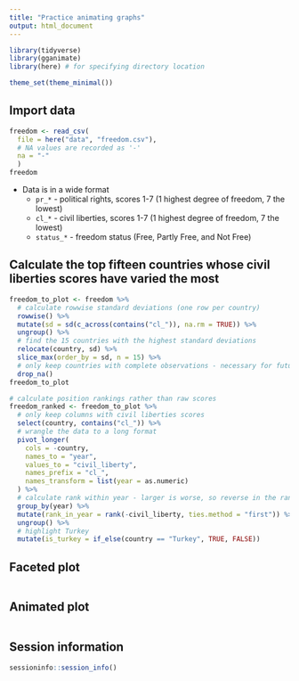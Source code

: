 ```yaml
---
title: "Practice animating graphs"
output: html_document
---
```


```r
library(tidyverse)
library(gganimate)
library(here) # for specifying directory location

theme_set(theme_minimal())
```

## Import data

```r
freedom <- read_csv(
  file = here("data", "freedom.csv"),
  # NA values are recorded as '-'
  na = "-"
  )
freedom
```

- Data is in a wide format
    - `pr_*` - political rights, scores 1-7 (1 highest degree of freedom, 7 the lowest)
    - `cl_*` - civil liberties, scores 1-7 (1 highest degree of freedom, 7 the lowest)
    - `status_*` - freedom status (Free, Partly Free, and Not Free)

## Calculate the top fifteen countries whose civil liberties scores have varied the most

```r
freedom_to_plot <- freedom %>%
  # calculate rowwise standard deviations (one row per country)
  rowwise() %>%
  mutate(sd = sd(c_across(contains("cl_")), na.rm = TRUE)) %>%
  ungroup() %>%
  # find the 15 countries with the highest standard deviations
  relocate(country, sd) %>%
  slice_max(order_by = sd, n = 15) %>%
  # only keep countries with complete observations - necessary for future plotting
  drop_na()
freedom_to_plot

# calculate position rankings rather than raw scores
freedom_ranked <- freedom_to_plot %>%
  # only keep columns with civil liberties scores
  select(country, contains("cl_")) %>%
  # wrangle the data to a long format
  pivot_longer(
    cols = -country,
    names_to = "year",
    values_to = "civil_liberty",
    names_prefix = "cl_",
    names_transform = list(year = as.numeric)
  ) %>%
  # calculate rank within year - larger is worse, so reverse in the ranking
  group_by(year) %>%
  mutate(rank_in_year = rank(-civil_liberty, ties.method = "first")) %>%
  ungroup() %>%
  # highlight Turkey
  mutate(is_turkey = if_else(country == "Turkey", TRUE, FALSE))
```

## Faceted plot

```r

```

## Animated plot

```r

```

## Session information

```r
sessioninfo::session_info()
```
